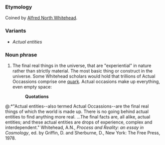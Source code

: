 ===Etymology===
Coined by [[wikipedia:Alfred North Whitehead|Alfred North Whitehead]].
===Variants===
*''Actual entities''
===Noun phrase===
#The final real things in the universe, that are "experiential" in nature rather than strictly material.  The most basic thing or construct in the universe.  Some Whitehead scholars would hold that trillions of Actual Occassions comprise one [[wikipedia:quark|quark]].  Actual occasions make up everything, even empty space:  
#:'''Quotations'''
@:*"Actual entities--also termed Actual Occassions--are the final real things of which the world is made up.  There is no going behind actual entities to find anything more real. ...The final facts are, all alike, actual entities; and these actual entities are drops of experience, complex and interdependent."  Whitehead, A.N., ''Process and Reality: an essay in Cosmology'', ed. by Griffin, D. and Sherburne, D., New York: The Free Press, 1978.
